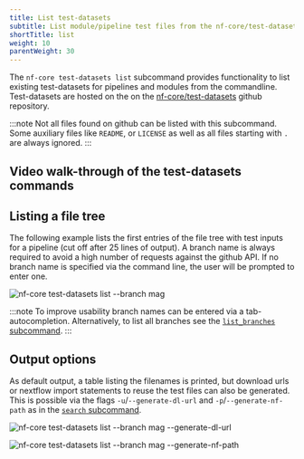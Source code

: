 ```yaml
---
title: List test-datasets
subtitle: List module/pipeline test files from the nf-core/test-datasets
shortTitle: list
weight: 10
parentWeight: 30
---
```



The `nf-core test-datasets list` subcommand provides functionality to list existing test-datasets for pipelines and modules from the commandline.
Test-datasets are hosted on the on the [nf-core/test-datasets](https://github.com/nf-core/test-datasets/) github repository.

:::note
Not all files found on github can be listed with this subcommand.
Some auxiliary files like `README`, or `LICENSE` as well as all files starting with `.` are always ignored.
:::

## Video walk-through of the test-datasets commands

<YouTube id="xGTqpiapn14" />

## Listing a file tree

The following example lists the first entries of the file tree with test inputs for a pipeline (cut off after 25 lines of output).
A branch name is always required to avoid a high number of requests against the github API.
If no branch name is specified via the command line, the user will be prompted to enter one.

![`nf-core test-datasets list --branch mag`](../../../../assets/images/tools/nf-core-test-datasets-list-mag.svg)

:::note
To improve usability branch names can be entered via a tab-autocompletion. Alternatively, to list all branches see the [`list_branches` subcommand](/docs/nf-core-tools/test-datasets/list_branches).
:::

## Output options

As default output, a table listing the filenames is printed, but download urls or nextflow import statements to reuse the test files can also be generated.
This is possible via the flags `-u`/`--generate-dl-url` and `-p`/`--generate-nf-path` as in the [`search` subcommand](/docs/nf-core-tools/test-datasets/search).

![nf-core test-datasets list --branch mag --generate-dl-url](../../../../assets/images/tools/nf-core-test-datasets-list-url-out.svg)

![nf-core test-datasets list --branch mag --generate-nf-path](../../../../assets/images/tools/nf-core-test-datasets-list-path-out.svg)
